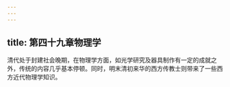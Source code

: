 ```yaml
---
---
---
```

title: 第四十九章物理学
---



清代处于封建社会晚期，在物理学方面，如光学研究及器具制作有一定的成就之外，传统的内容几乎基本停顿。同时，明末清初来华的西方传教士则带来了一些西方近代物理学知识。